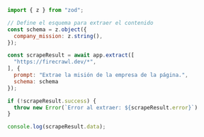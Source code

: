 ```js Node.js
import { z } from "zod";

// Define el esquema para extraer el contenido
const schema = z.object({
  company_mission: z.string(),
});

const scrapeResult = await app.extract([
  "https://firecrawl.dev/*", 
], {
  prompt: "Extrae la misión de la empresa de la página.",
  schema: schema
});

if (!scrapeResult.success) {
  throw new Error(`Error al extraer: ${scrapeResult.error}`)
}

console.log(scrapeResult.data);
```
